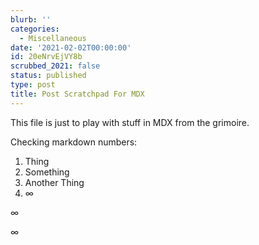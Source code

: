 ```yaml
---
blurb: ''
categories:
  - Miscellaneous
date: '2021-02-02T00:00:00'
id: 20eNrvEjVY8b
scrubbed_2021: false
status: published
type: post
title: Post Scratchpad For MDX
---
```


This file is just to play with stuff in MDX from the grimoire. 


Checking markdown numbers:

1. Thing
2. Something
3. Another Thing
4. ∞

&infin;

&#8734;
